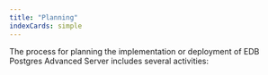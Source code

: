 ```yaml
---
title: "Planning"
indexCards: simple
---
```


The process for planning the implementation or deployment of EDB Postgres Advanced Server includes several activities:
